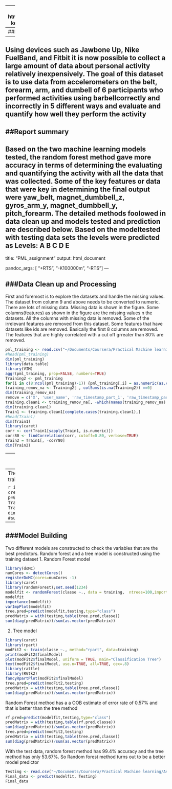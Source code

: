 
---
output: 
  html_document: 
    keep_md: yes
---
##Background
---
Using devices such as Jawbone Up, Nike FuelBand, and Fitbit it is now possible to collect a large amount of data about personal activity relatively inexpensively. The goal of this dataset is to use data from accelerometers on the belt, forearm, arm, and dumbell of 6 participants who performed activities using barbellcorrectly and incorrectly in 5 different ways and evaluate and quantify how well they perform the activity
---
##Report summary
---
Based on the two machine learning models tested, the random forest method gave more accuracy in terms of determining the evaluating and quantifying the activity with all the data that was collected.  Some of the key features or data that were key in determining the final output were yaw_belt, magnet_dumbbell_z, gyros_arm_y, magnet_dumbbell_y, pitch_forearm.  The detailed methods foolowed in data clean up and models tested and prediction are described below.  Based on the modeltested with testing data sets the levels were predicted as Levels: A B C D E
---
title: "PML_assignment"
output: html_document

pandoc_args: [
"+RTS", "-K100000m",
"-RTS"
]
---


###Data Clean up and Processing
---
First and foremost is to explore the datasets and handle the missing values.  The dataset from column 9 and above needs to be converted to numeric. There are lots of missing data.  Missing data is shown in the figure. Some columns(features) as shown in the figure are the missing values n the datasets.  All the columns with missing data is removed.  Some of the irrelevant features are removed from this dataset. Some features that have datasets like ids are removed.  Basically the first 8 columns are removed. The features that are highly correlated with a cut off grreater than 80% are removed.

```r
pml_training <- read.csv("~/Documents/Coursera/Practical Machine learning/Assignment/Practical-machine-Learning/pml-training-1.csv", na.strings=c("NA","#DIV/0!", ""))
#head(pml_training)
dim(pml_training)
library(data.table)
library(VIM)
aggr(pml_training, prop=FALSE, numbers=TRUE)
Training2 <- pml_training
for(i in c(8:ncol(pml_training)-1)) {pml_training[,i] = as.numeric(as.character(pml_training[,i]))}
training_remov_na <- Training2[ , colSums(is.na(Training2)) ==0]
dim(training_remov_na)
remove = c('X', 'user_name', 'raw_timestamp_part_1', 'raw_timestamp_part_2', 'cvtd_timestamp', 'new_window', 'num_window')
training.clean1 <- training_remov_na[, -which(names(training_remov_na) %in% remove)]
dim(training.clean1)
Train1 <- training.clean1[complete.cases(training.clean1),]
#head(Train1)
dim(Train1)
library(caret)
corr <- cor(Train1[sapply(Train1, is.numeric)])
corr80 <- findCorrelation(corr, cutoff=0.80, verbose=TRUE)
Train2 = Train1[, -corr80]
dim(Train2)
```
---
###Data Splitting for building a model
---
The reduced dataset Train2 is split into training and testing the model.

```r
inTrain <- createDataPartition(y=Train2$classe, p=0.7, list=FALSE)
training <- Train2[inTrain,]; testing <- Train2[-inTrain,]
dim(training);dim(testing)
#summary(training)
```
---
###Model Building
---
Two different models are constructed to check the variables that are the best predictors.  Random forest and a tree model is constructed using the training dataset
1. Random Forest model

```r
library(doMC)
numCores <- detectCores()
registerDoMC(cores=numCores -1)
library(caret)
library(randomForest);set.seed(1234)
modelfit <- randomForest(classe ~., data = training,  ntrees=100,importance = TRUE, allowParallel=TRUE)
modelfit
importance(modelfit)
varImpPlot(modelfit)
tree.pred=predict(modelfit,testing,type="class")
predMatrix = with(testing,table(tree.pred,classe))
sum(diag(predMatrix))/sum(as.vector(predMatrix))
```
2. Tree model
```r
library(caret)
library(rpart)
modFit2 <- train(classe ~., method="rpart", data=training)
print(modFit2$finalModel)
plot(modFit2$finalModel, uniform = TRUE, main="Classification Tree")
text(modFit2$finalModel, use.n=TRUE, all=TRUE, cex=.8)
library(rattle)
library(RGtk2)
fancyRpartPlot(modFit2$finalModel)
tree.pred=predict(modFit2,testing)
predMatrix = with(testing,table(tree.pred,classe))
sum(diag(predMatrix))/sum(as.vector(predMatrix))
```

Random Forest method has a a OOB estimate of error rate of 0.57% and that is better than the tree method

```r
rf.pred=predict(modelfit,testing,type="class")
predMatrix = with(testing,table(rf.pred,classe))
sum(diag(predMatrix))/sum(as.vector(predMatrix))
tree.pred=predict(modFit2,testing)
predMatrix = with(testing,table(tree.pred,classe))
sum(diag(predMatrix))/sum(as.vector(predMatrix))

```
With the test data, random forest method has 99.4% accuracy and the tree method has only 53.67%.  So Random forest method turns out to be a better model predictor

```r
Testing <- read.csv("~/Documents/Coursera/Practical Machine learning/Assignment/Practical-machine-Learning/pml-testing.csv")
Final_data <- predict(modelfit, Testing)
Final_data
```
